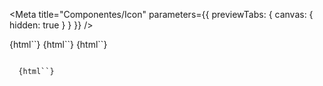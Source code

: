 

<Meta
  title="Componentes/Icon"
  parameters={{ previewTabs: { canvas: { hidden: true } } }}
/>

<Story name="Visão geral" height="0">
  {html``}
</Story>

<General />

<Story name="Boas práticas" height="0">
  {html``}
</Story>

<BestPractices />

<Story name="Desenvolvimento" height="0">
  {html``}
</Story>

<Code />

<Story name="Propriedades customizáveis" height="0">
  {html``}
</Story>

<CustomProperties />

